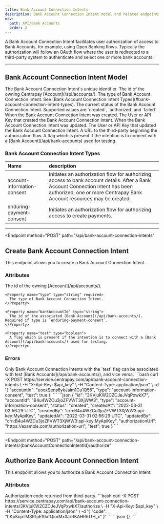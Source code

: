 ```yaml
---
title: Bank Account Connection Intents
description: Bank Account Connection Intent model and related endpoints
nav:
  path: API/Bank Accounts
  order: 3
---
```


A Bank Account Connection Intent facilitates user authorization of access to Bank Accounts, for example, using Open Banking flows. Typically the authorization will follow an OAuth flow where the user is redirected to a third-party system to authenticate and select one or more bank accounts.

---

## Bank Account Connection Intent Model

<Properties>
  <Property name="id" type="string">
    The Bank Account Connection Intent's unique identifier.
  </Property>

  <Property name="accountId" type="string">
    The id of the owning Centrapay [Account](/api/accounts/).
  </Property>

  <Property name="type" type="string">
    The type of Bank Account Connection Intent. See [Bank Account Connection Intent Types](#bank-account-connection-intent-types).
  </Property>

  <Property name="status" type="string">
    The current status of the Bank Account Connection Intent. Supported values are `created`, `authorized` and `failed`.
  </Property>

  <Property name="createdAt" type="timestamp">
    When the Bank Account Connection Intent was created.
  </Property>

  <Property name="createdBy" type="crn">
    The User or API Key that created the Bank Account Connection Intent.
  </Property>

  <Property name="updatedAt" type="timestamp">
    When the Bank Account Connection Intent was updated.
  </Property>

  <Property name="updatedBy" type="crn">
    The User or API Key that updated the Bank Account Connection Intent.
  </Property>

  <Property name="authorizationUrl" type="string">
    A URL to the third-party beginning the authorization flow.
  </Property>

  <Property name="test" type="boolean">
    A flag which is present if the intention is to connect with a [Bank Account](/api/bank-accounts) used for testing.
  </Property>
</Properties>

### Bank Account Connection Intent Types

|      Name                   |                                                                                               description                                                                                                |
| :-------------------------- | :------------------------------------------------------------------------------------------------------------------------------------------------------------------------------------------------------- |
| account-information-consent | Initiates an authorization flow for authorizing access to bank account details. After a Bank Account Connection Intent has been authorized, one or more Centrapay Bank Account resources may be created. |
| enduring-payment-consent    | Initiates an authorization flow for authorizing access to create payments.                                                                                                                               |

---

<Endpoint
  method="POST"
  path="/api/bank-account-connection-intents"
>
  ## Create Bank Account Connection Intent <Badge type="experimental"/>

  This endpoint allows you to create a Bank Account Connection Intent.

  ### Attributes
  <Properties>
    <Property name="accountId" type="string" required>
      The id of the owning [Account](/api/accounts/).
    </Property>

    <Property name="type" type="string" required>
      The type of Bank Account Connection Intent.
    </Property>

    <Property name="bankAccountId" type="string">
      The id of the associated [Bank Account](/api/bank-accounts/). Required if type is `enduring-payment-consent`.
    </Property>

    <Property name="test" type="boolean">
      A flag which is present if the intention is to connect with a [Bank Account](/api/bank-accounts/) used for testing.
    </Property>
  </Properties>

  ### Errors
  <Properties>
    <Error code="403" message="LIVENESS_MISMATCH">
      Only Bank Account Connection Intents with the `test` flag can be associated with test [Bank Accounts](/api/bank-accounts/), and vice versa.
    </Error>
  </Properties>

  <CodePanel slot="code-examples" title="Request" method="POST" path="/api/bank-account-connection-intents">
    ```bash
    curl -X POST https://service.centrapay.com/api/bank-account-connection-intents \
      -H "X-Api-Key: $api_key" \
      -H "Content-Type: application/json" \
      -d '{
        "accountId": "uooxSens6ykJaim1Cu1Q55",
        "type": "account-information-consent",
        "test": true
      }'
    ```
  </CodePanel>

  <CodePanel slot="code-examples" title="Response">
    ```json
    {
      "id": "3KVjuKW2CZCJeJVqPxwkX7",
      "accountId": "B4u4WZCu3joZFVWT3XjWW3",
      "type": "account-information-consent",
      "status": "created",
      "createdAt": "2022-03-31 02:56:29 UTC",
      "createdBy": "crn:B4u4WZCu3joZFVWT3XjWW3:api-key:MyApiKey",
      "updatedAt": "2022-03-31 02:56:29 UTC",
      "updatedBy": "crn:B4u4WZCu3joZFVWT3XjWW3:api-key:MyApiKey",
      "authorizationUrl": "https://example.com/authorization-url",
      "test": true
    }
    ```
  </CodePanel>
</Endpoint>

---

<Endpoint
  method="POST"
  path="/api/bank-account-connection-intents/{bankAccountConnectionIntentId}/authorize"
>
  ## Authorize Bank Account Connection Intent <Badge type="experimental"/>

  This endpoint allows you to authorize a Bank Account Connection Intent.

  ### Attributes
  <Properties>
    <Property name="code" type="string" required>
      Authorization code returned from third-party.
    </Property>
  </Properties>

  <CodePanel slot="code-examples" title="Request" method="POST" path="/api/bank-account-connection-intents">
    ```bash
    curl -X POST https://service.centrapay.com/api/bank-account-connection-intents/3KVjuKW2CZCJeJVqPxwkX7/authorize \
      -H "X-Api-Key: $api_key" \
      -H "Content-Type: application/json" \
      -d '{
        "code": "hKpKupTM391pE10xfQiorMxXarRKAHRhTfH_x"
      }'
    ```
  </CodePanel>

  <CodePanel slot="code-examples" title="Response">
    ```json
    {}
    ```
  </CodePanel>
</Endpoint>
